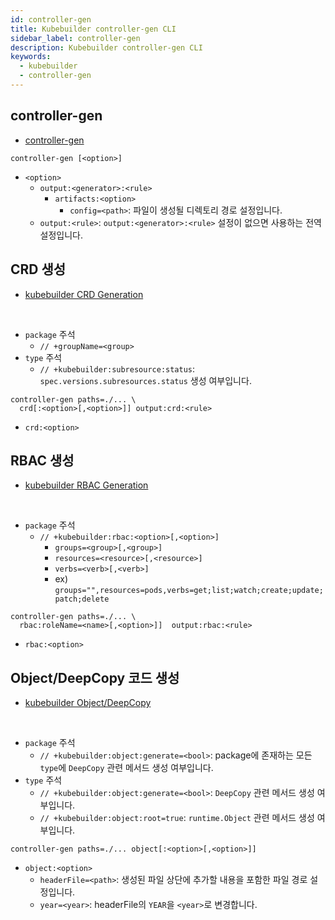 ```yaml
---
id: controller-gen
title: Kubebuilder controller-gen CLI
sidebar_label: controller-gen
description: Kubebuilder controller-gen CLI
keywords:
  - kubebuilder
  - controller-gen
---
```


## controller-gen

- [controller-gen](https://book.kubebuilder.io/reference/controller-gen)

```shell
controller-gen [<option>]
```

- `<option>`
  - `output:<generator>:<rule>`
    - `artifacts:<option>`
      - `config=<path>`: 파일이 생성될 디렉토리 경로 설정입니다.
  - `output:<rule>`: `output:<generator>:<rule>` 설정이 없으면 사용하는 전역 설정입니다.

## CRD 생성

- [kubebuilder CRD Generation](https://book.kubebuilder.io/reference/markers/crd)

<br />

- `package` 주석
  - `// +groupName=<group>`
- `type` 주석
  - `// +kubebuilder:subresource:status`: `spec.versions.subresources.status` 생성 여부입니다.

```shell
controller-gen paths=./... \
  crd[:<option>[,<option>]] output:crd:<rule>
```

- `crd:<option>`

## RBAC 생성

- [kubebuilder RBAC Generation](https://book.kubebuilder.io/reference/markers/rbac)

<br />

- `package` 주석
  - `// +kubebuilder:rbac:<option>[,<option>]`
    - `groups=<group>[,<group>]`
    - `resources=<resource>[,<resource>]`
    - `verbs=<verb>[,<verb>]`
    - ex) `groups="",resources=pods,verbs=get;list;watch;create;update;patch;delete`

```shell
controller-gen paths=./... \
  rbac:roleName=<name>[,<option>]]  output:rbac:<rule>
```

- `rbac:<option>`

## Object/DeepCopy 코드 생성

- [kubebuilder Object/DeepCopy](https://book.kubebuilder.io/reference/markers/object)

<br />

- `package` 주석
  - `// +kubebuilder:object:generate=<bool>`: package에 존재하는 모든 `type`에 `DeepCopy` 관련 메서드 생성 여부입니다.
- `type` 주석
  - `// +kubebuilder:object:generate=<bool>`: `DeepCopy` 관련 메서드 생성 여부입니다.
  - `// +kubebuilder:object:root=true`: `runtime.Object` 관련 메서드 생성 여부입니다.

```shell
controller-gen paths=./... object[:<option>[,<option>]]
```

- `object:<option>`
  - `headerFile=<path>`: 생성된 파일 상단에 추가할 내용을 포함한 파일 경로 설정입니다.
  - `year=<year>`: headerFile의 `YEAR`을 `<year>`로 변경합니다.
